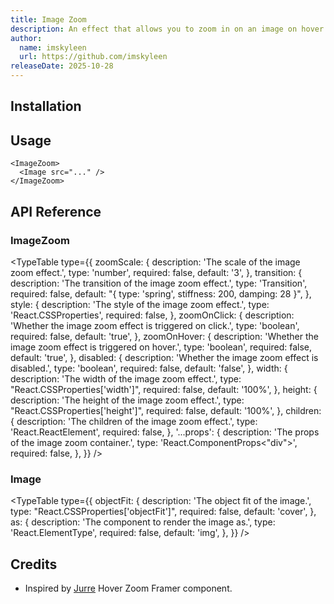```yaml
---
title: Image Zoom
description: An effect that allows you to zoom in on an image on hover.
author:
  name: imskyleen
  url: https://github.com/imskyleen
releaseDate: 2025-10-28
---
```


<ComponentPreview name="demo-primitives-effects-image-zoom" />

## Installation

<ComponentInstallation name="primitives-effects-image-zoom" />

## Usage

```tsx
<ImageZoom>
  <Image src="..." />
</ImageZoom>
```

## API Reference

### ImageZoom

<TypeTable
  type={{
    zoomScale: {
      description: 'The scale of the image zoom effect.',
      type: 'number',
      required: false,
      default: '3',
    },
    transition: {
      description: 'The transition of the image zoom effect.',
      type: 'Transition',
      required: false,
      default: "{ type: 'spring', stiffness: 200, damping: 28 }",
    },
    style: {
      description: 'The style of the image zoom effect.',
      type: 'React.CSSProperties',
      required: false,
    },
    zoomOnClick: {
      description: 'Whether the image zoom effect is triggered on click.',
      type: 'boolean',
      required: false,
      default: 'true',
    },
    zoomOnHover: {
      description: 'Whether the image zoom effect is triggered on hover.',
      type: 'boolean',
      required: false,
      default: 'true',
    },
    disabled: {
      description: 'Whether the image zoom effect is disabled.',
      type: 'boolean',
      required: false,
      default: 'false',
    },
    width: {
      description: 'The width of the image zoom effect.',
      type: "React.CSSProperties['width']",
      required: false,
      default: '100%',
    },
    height: {
      description: 'The height of the image zoom effect.',
      type: "React.CSSProperties['height']",
      required: false,
      default: '100%',
    },
    children: {
      description: 'The children of the image zoom effect.',
      type: 'React.ReactElement',
      required: false,
    },
    '...props': {
      description: 'The props of the image zoom container.',
      type: 'React.ComponentProps<"div">',
      required: false,
    },
  }}
/>

### Image

<TypeTable
  type={{
    objectFit: {
      description: 'The object fit of the image.',
      type: "React.CSSProperties['objectFit']",
      required: false,
      default: 'cover',
    },
    as: {
      description: 'The component to render the image as.',
      type: 'React.ElementType',
      required: false,
      default: 'img',
    },
  }}
/>

## Credits

- Inspired by [Jurre](https://www.framer.com/marketplace/components/hover-image-zoom/) Hover Zoom Framer component.
